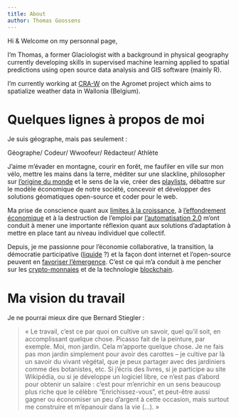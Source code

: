 ```yaml
---
title: About
author: Thomas Goossens
---
```


Hi & Welcome on my personnal page,

I'm Thomas, a former Glaciologist with a background in physical geography currently developing skills in supervised machine learning applied to spatial predictions using open source data analysis and GIS software (mainly R).

I'm currently working at [CRA-W](http://www.cra.wallonie.be/fr) on the Agromet project  which aims to spatialize weather data in Wallonia (Belgium).  

# Quelques lignes à propos de moi

Je suis géographe, mais pas seulement :

Géographe/ Codeur/ Wwoofeur/ Rédacteur/ Athlète

J'aime m’évader en montagne, courir en forêt, me faufiler en ville sur mon vélo, mettre les mains dans la terre, méditer sur une slackline, philosopher sur [l'origine du monde](http://www.numerama.com/sciences/201054-vivons-nous-dans-une-simulation-elon-musk-semble-avoir-relance-le-debat.html) et le sens de la vie, créer des [playlists](https://open.spotify.com/user/pokyah), débattre sur le modèle économique de notre société, concevoir et développer des solutions géomatiques open-source et coder pour le web.

Ma prise de conscience quant aux [limites à la croissance](http://petrole.blog.lemonde.fr/2014/04/19/gael-giraud-du-cnrs-le-vrai-role-de-lenergie-va-obliger-les-economistes-a-changer-de-dogme/), à [l'effondrement économique](http://www.lecontrarien.com/comment-vous-preparer-a-leffondrement-economique-22-01-2014-edito) et à la destruction de l'emploi par [l'automatisation 2.0](http://www.culturemobile.net/visions/bernard-stiegler-emploi-est-mort-vive-travail) m'ont conduit à mener une importante réflexion quant aux solutions d'adaptation à mettre en place tant au niveau individuel que collectif.

Depuis, je me passionne pour l’économie collaborative, la transition, la démocratie participative ([liquide](https://framablog.org/2015/12/09/democratie-liquide/) ?) et la façon dont internet et l’open-source peuvent en [favoriser l'émergence](https://ploum.net/il-faudra-la-construire-sans-eux/). C'est ce qui m'a conduit à me pencher sur les [crypto-monnaies](http://magazine.ouishare.net/2013/05/bitcoin-human-based-digital-currency/) et de la technologie [blockchain](https://media.consensys.net/programmable-blockchains-in-context-ethereum-s-future-cd8451eb421e).

# Ma vision du travail

Je ne pourrai mieux dire que Bernard Stiegler :

  > « Le travail, c’est ce par quoi on cultive un savoir, quel qu’il soit, en accomplissant quelque chose. Picasso fait de la peinture, par exemple. Moi, mon jardin. Cela m’apporte quelque chose. Je ne fais pas mon jardin simplement pour avoir des carottes – je cultive par là un savoir du vivant végétal, que je peux partager avec des jardiniers comme des botanistes, etc. Si j’écris des livres, si je participe au site Wikipédia, ou si je développe un logiciel libre, ce n’est pas d’abord pour obtenir un salaire : c’est pour m’enrichir en un sens beaucoup plus riche que le célèbre “Enrichissez-vous”, et peut-être aussi gagner ou économiser un peu d’argent à cette occasion, mais surtout me construire et m’épanouir dans la vie (…). » 




